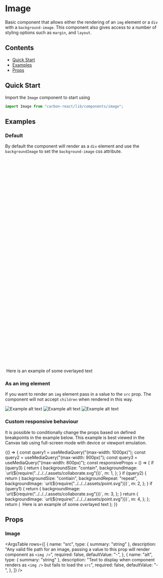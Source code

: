 

<Meta title="Image" />

# Image

Basic component that allows either the rendering of an `img` element or a `div` with a `background-image`. This component
also gives access to a number of styling options such as `margin`, and `layout`.

## Contents

- [Quick Start](#quick-start)
- [Examples](#examples)
- [Props](#props)

## Quick Start

Import the `Image` component to start using

```javascript
import Image from "carbon-react/lib/components/image";
```

## Examples

### Default

By default the component will render as a `div` element and use the `backgroundImage` to set the `background-image`
css attribute.

<Preview>
  <Story name="default" parameters={{ info: { disable: true } }}>
    <Image
      m={3}
      height="700px"
      backgroundImage={`url(${require("../../../.assets/flexible.svg")})`}
    >
      <Box
        height="700px"
        display="flex"
        alignItems="center"
        justifyContent="center"
      >
        <Typography variant="h4">
          Here is an example of some overlayed text
        </Typography>
      </Box>
    </Image>
  </Story>
</Preview>

### As an img element

If you want to render an `img` element pass in a value to the `src` prop. The component will not accept `children` when
rendered in this way.

<Preview>
  <Story name="as an img" parameters={{ info: { disable: true } }}>
    <Image
      m={3}
      ml={8}
      alt="Example alt text"
      src={require("../../../.assets/point.svg")}
    />
    <Image
      m={3}
      ml={5}
      size="200px"
      alt="Example alt text"
      src={require("../../../.assets/brush.svg")}
    />
    <Image
      m={3}
      size="300px"
      alt="Example alt text"
      src={require("../../../.assets/collaborate.svg")}
    />
  </Story>
</Preview>

### Custom responsive behaviour

It is possible to conditionally change the props based on defined breakpoints in the example below. This example is best
viewed in the Canvas tab using full-screen mode with device or viewport emulation.

<Preview>
  <Story
    name="custom responsive behaviour"
    parameters={{ chromatic: { disable: true }, info: { disable: true } }}
  >
    {() => {
      const query1 = useMediaQuery("(max-width: 1000px)");
      const query2 = useMediaQuery("(max-width: 900px)");
      const query3 = useMediaQuery("(max-width: 800px)");
      const responsiveProps = () => {
        if (query3) {
          return {
            backgroundSize: "contain",
            backgroundImage: `url(${require("../../../.assets/collaborate.svg")})`,
            m: 1,
          };
        }
        if (query2) {
          return {
            backgroundSize: "contiain",
            backgroundRepeat: "repeat",
            backgroundImage: `url(${require("../../../.assets/point.svg")})`,
            m: 2,
          };
        }
        if (query1) {
          return {
            backgroundImage: `url(${require("../../../.assets/collaborate.svg")})`,
            m: 3,
          };
        }
        return {
          backgroundImage: `url(${require("../../../.assets/point.svg")})`,
          m: 4,
        };
      };
      return (
        <Image {...responsiveProps()}>
          <Box
            height="700px"
            display="flex"
            alignItems="center"
            justifyContent="center"
          >
            <Typography variant="h4">
              Here is an example of some overlayed text
            </Typography>
          </Box>
        </Image>
      );
    }}
  </Story>
</Preview>

## Props

### Image

<ArgsTable
  rows={[
    {
      name: "src",
      type: { summary: "string" },
      description:
        "Any valid file path for an image, passing a value to this prop will render component as `<img />`",
      required: false,
      defaultValue: "-",
    },
    {
      name: "alt",
      type: { summary: "string" },
      description:
        "Text to display when component renders as `<img />` but fails to load the `src`",
      required: false,
      defaultValue: "-",
    },
  ]}
/>

<StyledSystemProps margin layout background noHeader />
